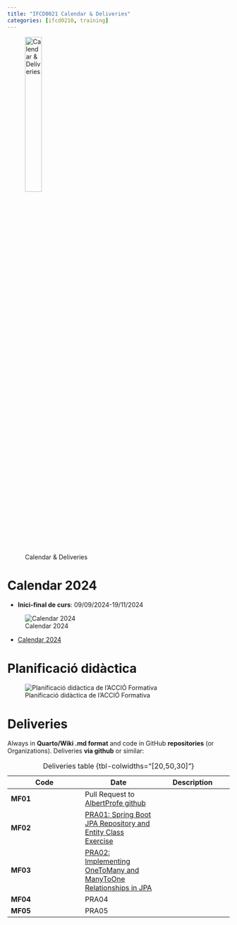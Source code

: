 ```yaml
---
title: "IFCD0021 Calendar & Deliveries"
categories: [ifcd0210, training]
---
```



![Calendar & Deliveries](/images/home/deliveries.jpg){width="30%"}

# Calendar 2024

- **Inici-final de curs**: 09/09/2024-19/11/2024


![Calendar 2024](/images/ifcd0021-24/calendar.png)


- [Calendar 2024](/images/ifcd0210-24/Calendari%202024.pdf)

# Planificació didàctica


![Planificació didàctica de l’ACCIÓ Formativa](/images/ifcd0021-24/planificaciodidactica.png)

# Deliveries

Always in **Quarto/Wiki .md format** and code in GitHub **repositories** (or Organizations). Deliveries **via github** or similar: 


| Code | Date | Description|
|---|---|---|
| **MF01**  | Pull Request to [AlbertProfe github](https://github.com/AlbertProfe){.external target='_blank'}  |  |
| **MF02**  |  [PRA01: Spring Boot JPA Repository and Entity Class Exercise](https://github.com/AlbertProfe/restaurantManager/blob/master/_PRA/PRA01.md){.external target='_blank'} |  |
| **MF03**  |  [PRA02: Implementing OneToMany and ManyToOne Relationships in JPA](https://github.com/AlbertProfe/restaurantManager/blob/master/_PRA/PRA02.md){.external target='_blank'}  |  |
| **MF04**  | PRA04  |  |
| **MF05**  |  PRA05 |  |
: Deliveries table {tbl-colwidths="[20,50,30]"}

